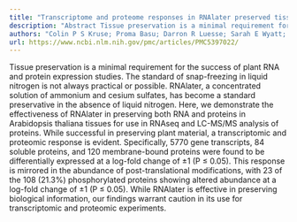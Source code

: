 ```yaml
---
title: "Transcriptome and proteome responses in RNAlater preserved tissue ofArabidopsis thaliana"
description: "Abstract Tissue preservation is a minimal requirement for the success of plant RNA and protein expression studies. The standard of snap-freezing in liquid nitrogen is not always practical or possible...."
authors: "Colin P S Kruse; Proma Basu; Darron R Luesse; Sarah E Wyatt; Jon M Jacobs"
url: https://www.ncbi.nlm.nih.gov/pmc/articles/PMC5397022/
---
```


Tissue preservation is a minimal requirement for the success of plant RNA and protein expression studies. The standard of snap-freezing in liquid nitrogen is not always practical or possible. RNAlater, a concentrated solution of ammonium and cesium sulfates, has become a standard preservative in the absence of liquid nitrogen. Here, we demonstrate the effectiveness of RNAlater in preserving both RNA and proteins in Arabidopsis thaliana tissues for use in RNAseq and LC-MS/MS analysis of proteins. While successful in preserving plant material, a transcriptomic and proteomic response is evident. Specifically, 5770 gene transcripts, 84 soluble proteins, and 120 membrane-bound proteins were found to be differentially expressed at a log-fold change of ±1 (P ≤ 0.05). This response is mirrored in the abundance of post-translational modifications, with 23 of the 108 (21.3%) phosphorylated proteins showing altered abundance at a log-fold change of ±1 (P ≤ 0.05). While RNAlater is effective in preserving biological information, our findings warrant caution in its use for transcriptomic and proteomic experiments.
